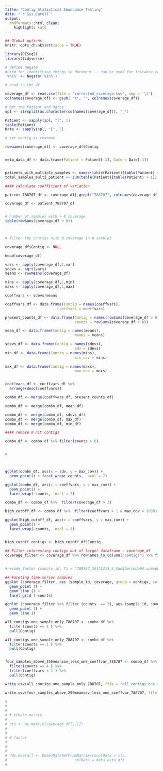 ```yaml
---
title: "Contig Statistical Abundance Testing"
date: "`r Sys.Date()`"
output:
  rmdformats::html_clean:
    highlight: kate
---
```

```r
## Global options
knitr::opts_chunk$set(cache = TRUE)

library(DESeq2)
library(tidyverse)

# define negate
#used for identifying things in document -- can be used for instance to filter several things in a dataframe using a list
'%ni%' <- Negate('%in%')

```


```r

# read in the df

coverage_df <- read.csv(file = 'corrected_coverage.tsv', sep = '\t')
colnames(coverage_df) <- gsub( "X", "", colnames(coverage_df))

# get the Patient and Dates
spl <- strsplit(as.character(colnames(coverage_df)), "_")

Patient <- sapply(spl, "[", 1)
table(Patient)
Date <- sapply(spl, "[", 2)

# set contig as rowname

rownames(coverage_df) <- coverage_df$Contig


meta_data_df <- data.frame(Patient = Patient[-1], Date = Date[-1])


patients_with_multiple_samples <- names(table(Patient)[table(Patient) > 1])
total_samples_multi_patient <- sum(table(Patient)[table(Patient) > 1])

#### calculate coefficient of variation

patient_788707_df <- coverage_df[,grepl("788707", colnames(coverage_df))]

coverage_df <- patient_788707_df


# number of samples with > 0 coverage
table(rowSums(coverage_df > 0))



# filter the contigs with 0 coverage in 0 samples

coverage_df$Contig <- NULL

head(coverage_df)

vars <- apply(coverage_df,1,var)
sdevs <- sqrt(vars)
means <- rowMeans(coverage_df)

mins <- apply(coverage_df,1,min)
maxs <- apply(coverage_df,1,max)

coeffvars <- sdevs/means

coeffvars_df <- data.frame(Contig = names(coeffvars),
                        coeffvars = coeffvars)

present_counts_df <- data.frame(Contig = names(rowSums(coverage_df > 0)),
                                counts = rowSums(coverage_df > 0))

mean_df <- data.frame(Contig = names(means),
                                means = means)

sdevs_df <- data.frame(Contig = names(sdevs),
                                sdv = sdevs)
min_df <- data.frame(Contig = names(mins),
                                min_cov = mins)
  
max_df <- data.frame(Contig = names(maxs),
                                max_cov = maxs)


coeffvars_df <- coeffvars_df %>%  
  arrange(desc(coeffvars))

combo_df <- merge(coeffvars_df, present_counts_df)

combo_df <- merge(combo_df, mean_df)

combo_df <- merge(combo_df, sdevs_df)
combo_df <- merge(combo_df, max_df)
combo_df <- merge(combo_df, min_df)

#### remove 0 hit contigs 

combo_df <- combo_df %>% filter(counts > 0)


#



ggplot(combo_df, aes(x = sdv, y = max_cov)) + 
  geom_point() + facet_wrap(~counts,  ncol = 2)

ggplot(combo_df, aes(x = coeffvars, y = max_cov)) + 
  geom_point() + 
  facet_wrap(~counts,  ncol = 2)

combo_df <- combo_df %>%  filter(coverage_df > 3)

high_cutoff_df <- combo_df %>%  filter(coeffvars > 1 & max_cov > 1000)

ggplot(high_cutoff_df, aes(x = coeffvars, y = max_cov)) + 
  geom_point() + 
  facet_wrap(~counts,  ncol = 2)


high_cutoff_contigs <- high_cutoff_df$Contig

## Filter interesting contigs out of larger dataframe - coverage_df
coverage_filter <- coverage_df %>% rownames_to_column("contigs") %>% filter (contigs %in% high_cutoff_contigs) %>% pivot_longer(-contigs, names_to = "sample_id", values_to = "coverage") %>% mutate (sample_id = factor(sample_id)) %>% left_join ((combo_df %>% select (Contig, counts)), by = c("contigs" = "Contig")) %>% mutate (counts = factor(counts))
  
  
#recode_factor (sample_id, T1 = "788707_20171213_S_Run9barcode04.unmapped.fastq", T2 = "788707_20171213_S_Run9barcode04.unmapped.fastq", T3 = "788707_20171213_S_Run9barcode04.unmapped.fastq", T4 = "788707_20181116_S_Run8barcode08.unmapped.fastq")

## Faceting time-series samples
ggplot (coverage_filter, aes (sample_id, coverage, group = contigs, color = contigs)) +
  geom_point () +
  geom_line () +
  facet_grid (~counts)

ggplot (coverage_filter %>% filter (counts  == 3), aes (sample_id, coverage, group = contigs, color = contigs)) +
  geom_point () +
  geom_line () 

all_contigs_one_sample_only_788707 <- combo_df %>% 
  filter(counts == 1 ) %>% 
  pull(Contig)

all_contigs_one_sample_only_788707 <- combo_df %>% 
  filter(counts == 1 ) %>% 
  pull(Contig)


four_samples_above_250meancov_less_one_coeffvar_788707 <- combo_df %>% 
  filter(counts == 4 ) %>% 
  filter(coeffvars < 1 ) %>%
  pull(Contig)

write.csv(all_contigs_one_sample_only_788707, file = "all_contigs_one_sample_only_788707.csv")

write.csv(four_samples_above_250meancov_less_one_coeffvar_788707, file = "four_samples_above_250meancov_less_one_coeffvar_788707.csv")

# 
# 
# 
# # create matrix
# 
# cts <- as.matrix(coverage_df[,-1])
# 
# 
# # factor
# 
# 
# 
# dds.overall <- DESeqDataSetFromMatrix(countData = cts,
#                               colData = meta_data_df)
# 




```
